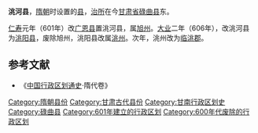 '''洮河县'''，[[隋朝|隋朝]]时设置的[[县|县]]，[[治所|治所]]在今[[甘肃省|甘肃省]][[碌曲县|碌曲县]]东。

[[仁寿_(隋朝)|仁寿]]元年（601年）改[[广恩县|广恩县]]置洮河县，属[[旭州|旭州]]。[[大业_(年号)|大业]]二年（606年），改洮河县为[[洮阳县|洮阳县]]，废除旭州，洮阳县改属[[洮州|洮州]]。次年，洮州改为[[临洮郡|临洮郡]]。
==参考文献==
*《[[中国行政区划通史|中国行政区划通史]]·隋代卷》
{{隋朝行政区划小作品}}
{{DEFAULTSORT:T}}
[[Category:隋朝县份|Category:隋朝县份]]
[[Category:甘肃古代县份|Category:甘肃古代县份]]
[[Category:甘南行政区划史|Category:甘南行政区划史]]
[[Category:碌曲县|Category:碌曲县]]
[[Category:601年建立的行政区划|Category:601年建立的行政区划]]
[[Category:600年代废除的行政区划|Category:600年代废除的行政区划]]